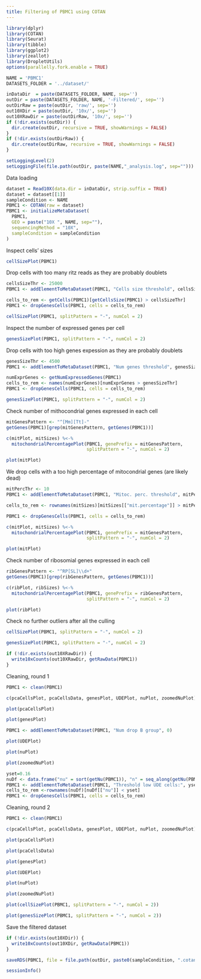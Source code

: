 ```yaml
---
title: Filtering of PBMC1 using COTAN
---
```


```r
library(dplyr)
library(COTAN)
library(Seurat)
library(tibble)
library(ggplot2)
library(zeallot)
library(DropletUtils)
options(parallelly.fork.enable = TRUE)

NAME = 'PBMC1'
DATASETS_FOLDER = '../dataset/'

inDataDir  = paste(DATASETS_FOLDER, NAME, sep='')
outDir = paste(DATASETS_FOLDER, NAME, '-Filtered/', sep='')
outDirRaw = paste(outDir, 'raw/', sep='')
out10XDir = paste(outDir, '10x/', sep='')
out10XRawDir = paste(outDirRaw, '10x/', sep='')
if (!dir.exists(outDir)) {
  dir.create(outDir, recursive = TRUE, showWarnings = FALSE)
}
if (!dir.exists(outDirRaw)) {
  dir.create(outDirRaw, recursive = TRUE, showWarnings = FALSE)
}

setLoggingLevel(2)
setLoggingFile(file.path(outDir, paste(NAME,"_analysis.log", sep="")))
```

Data loading

```r
dataset = Read10X(data.dir = inDataDir, strip.suffix = TRUE)
dataset = dataset[[1]]
sampleCondition <- NAME
PBMC1 <- COTAN(raw = dataset)
PBMC1 <- initializeMetaDataset(
  PBMC1,
  GEO = paste("10X ", NAME, sep=""),
  sequencingMethod = "10X",
  sampleCondition = sampleCondition
)
```

Inspect cells’ sizes

```r
cellSizePlot(PBMC1)
```

Drop cells with too many ritz reads as they are probably doublets

```r
cellsSizeThr <- 25000
PBMC1 <- addElementToMetaDataset(PBMC1, "Cells size threshold", cellsSizeThr)

cells_to_rem <- getCells(PBMC1)[getCellsSize(PBMC1) > cellsSizeThr]
PBMC1 <- dropGenesCells(PBMC1, cells = cells_to_rem)

cellSizePlot(PBMC1, splitPattern = "-", numCol = 2)
```

Inspect the number of expressed genes per cell

```r
genesSizePlot(PBMC1, splitPattern = "-", numCol = 2)
```

Drop cells with too high genes expession as they are probably doublets

```r
genesSizeThr <- 4500
PBMC1 <- addElementToMetaDataset(PBMC1, "Num genes threshold", genesSizeThr)

numExprGenes <- getNumExpressedGenes(PBMC1)
cells_to_rem <- names(numExprGenes)[numExprGenes > genesSizeThr]
PBMC1 <- dropGenesCells(PBMC1, cells = cells_to_rem)

genesSizePlot(PBMC1, splitPattern = "-", numCol = 2)
```

Check number of mithocondrial genes expressed in each cell

```r
mitGenesPattern <- "^[Mm][Tt]-"
getGenes(PBMC1)[grep(mitGenesPattern, getGenes(PBMC1))]
```

```r
c(mitPlot, mitSizes) %<-%
  mitochondrialPercentagePlot(PBMC1, genePrefix = mitGenesPattern,
                              splitPattern = "-", numCol = 2)

plot(mitPlot)
```

We drop cells with a too high percentage of mitocondrial genes (are likely dead)

```r
mitPercThr <- 10
PBMC1 <- addElementToMetaDataset(PBMC1, "Mitoc. perc. threshold", mitPercThr)

cells_to_rem <- rownames(mitSizes)[mitSizes[["mit.percentage"]] > mitPercThr]

PBMC1 <- dropGenesCells(PBMC1, cells = cells_to_rem)

c(mitPlot, mitSizes) %<-%
  mitochondrialPercentagePlot(PBMC1, genePrefix = mitGenesPattern,
                              splitPattern = "-", numCol = 2)

plot(mitPlot)
```

Check number of ribosomial genes expressed in each cell

```r
ribGenesPattern <- "^RP[SL]\\d+"
getGenes(PBMC1)[grep(ribGenesPattern, getGenes(PBMC1))]
```

```r
c(ribPlot, ribSizes) %<-%
  mitochondrialPercentagePlot(PBMC1, genePrefix = ribGenesPattern,
                              splitPattern = "-", numCol = 2)

plot(ribPlot)
```

Check no further outliers after all the culling

```r
cellSizePlot(PBMC1, splitPattern = "-", numCol = 2)
```

```r
genesSizePlot(PBMC1, splitPattern = "-", numCol = 2)
```

```r
if (!dir.exists(out10XRawDir)) {
  write10xCounts(out10XRawDir, getRawData(PBMC1))
}
```

Cleaning, round 1

```r
PBMC1 <- clean(PBMC1)

c(pcaCellsPlot, pcaCellsData, genesPlot, UDEPlot, nuPlot, zoomedNuPlot) %<-% cleanPlots(PBMC1)

plot(pcaCellsPlot)
```

```r
plot(genesPlot)
```

```r
PBMC1 <- addElementToMetaDataset(PBMC1, "Num drop B group", 0)
```

```r
plot(UDEPlot)
```

```r
plot(nuPlot)
```

```r
plot(zoomedNuPlot)  
```

```r
yset=0.16
nuDf <- data.frame("nu" = sort(getNu(PBMC1)), "n" = seq_along(getNu(PBMC1)))
PBMC1 <- addElementToMetaDataset(PBMC1, "Threshold low UDE cells:", yset)
cells_to_rem <-rownames(nuDf)[nuDf[["nu"]] < yset]
PBMC1 <- dropGenesCells(PBMC1, cells = cells_to_rem)
```

Cleaning, round 2

```r
PBMC1 <- clean(PBMC1)

c(pcaCellsPlot, pcaCellsData, genesPlot, UDEPlot, nuPlot, zoomedNuPlot) %<-% cleanPlots(PBMC1)

plot(pcaCellsPlot)
```

```r
plot(pcaCellsData)
```

```r
plot(genesPlot)
```

```r
plot(UDEPlot)
```

```r
plot(nuPlot)
```

```r
plot(zoomedNuPlot)
```


```r
plot(cellSizePlot(PBMC1, splitPattern = "-", numCol = 2))
```

```r
plot(genesSizePlot(PBMC1, splitPattern = "-", numCol = 2))
```

Save the filtered dataset

```r
if (!dir.exists(out10XDir)) {
  write10xCounts(out10XDir, getRawData(PBMC1))
}
```

```r
saveRDS(PBMC1, file = file.path(outDir, paste0(sampleCondition, ".cotan.RDS")))
```

```r
sessionInfo()
```